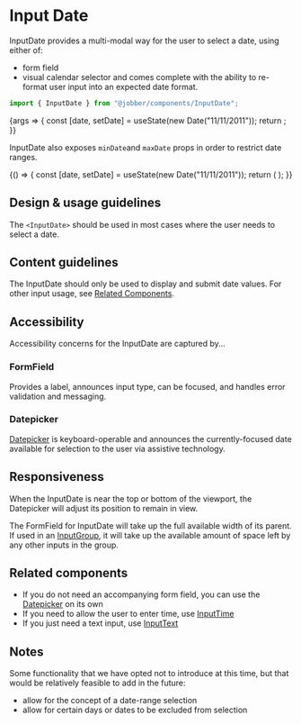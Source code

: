 
<Meta title="Components/InputDate" component={InputDate} />

# Input Date

InputDate provides a multi-modal way for the user to select a date, using either
of:

- form field
- visual calendar selector and comes complete with the ability to re-format user
  input into an expected date format.

```ts
import { InputDate } from "@jobber/components/InputDate";
```

<Canvas>
  <Story
    name="InputDate"
    args={{
      placeholder: "Start Date",
    }}
  >
    {args => {
      const [date, setDate] = useState(new Date("11/11/2011"));
      return <InputDate {...args} value={date} onChange={setDate} />;
    }}
  </Story>
</Canvas>

<ArgsTable of={InputDate} story="InputDate" />

InputDate also exposes `minDate`and `maxDate` props in order to restrict date
ranges.

<Canvas>
  <ExampleWithHooks>
    {() => {
      const [date, setDate] = useState(new Date("11/11/2011"));
      return (
        <InputDate
          minDate={new Date("11/06/2011")}
          maxDate={new Date("11/25/2011")}
          placeholder="Start Date"
          value={date}
          onChange={setDate}
        />
      );
    }}
  </ExampleWithHooks>
</Canvas>

## Design & usage guidelines

The `<InputDate>` should be used in most cases where the user needs to select a
date.

## Content guidelines

The InputDate should only be used to display and submit date values. For other
input usage, see [Related Components](#related-components).

## Accessibility

Accessibility concerns for the InputDate are captured by...

### FormField

Provides a label, announces input type, can be focused, and handles error
validation and messaging.

### Datepicker

[Datepicker](../?path=/docs/components-datepicker--date-picker#date-picker#accessibility)
is keyboard-operable and announces the currently-focused date available for
selection to the user via assistive technology.

## Responsiveness

When the InputDate is near the top or bottom of the viewport, the Datepicker
will adjust its position to remain in view.

The FormField for InputDate will take up the full available width of its parent.
If used in an [InputGroup](../?path=/docs/components-inputgroup--input-group),
it will take up the available amount of space left by any other inputs in the
group.

## Related components

- If you do not need an accompanying form field, you can use the
  [Datepicker](../?path=/docs/components-datepicker--date-picker#date-picker) on
  its own
- If you need to allow the user to enter time, use
  [InputTime](../?path=/docs/components-inputtime--input-time)
- If you just need a text input, use
  [InputText](../?path=/docs/components-inputtext--input-text)

## Notes

Some functionality that we have opted not to introduce at this time, but that
would be relatively feasible to add in the future:

- allow for the concept of a date-range selection
- allow for certain days or dates to be excluded from selection
